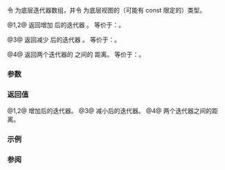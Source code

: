 {{title|operator+,-{{small|(ranges::adjacent_view::''iterator'')}}}}
{{cpp/ranges/adjacent_view/navbar}}

{{dcl begin}}
{{dcl|num=1|since=c++23|
friend constexpr /*iterator*/ operator+( const /*iterator*/&amp; i,
                                         difference_type n )
    requires ranges::random_access_range&lt;Base&gt;;
}}
{{dcl|num=2|since=c++23|
friend constexpr /*iterator*/ operator+( difference_type n,
                                         const /*iterator*/&amp; i )
    requires ranges::random_access_range&lt;Base&gt;;
}}
{{dcl|num=3|since=c++23|
friend constexpr /*iterator*/ operator-( const /*iterator*/&amp; i,
                                         difference_type n )
    requires ranges::random_access_range&lt;Base&gt;;
}}
{{dcl|num=4|since=c++23|
friend constexpr difference_type operator-( const /*iterator*/&amp; i,
                                            const /*iterator*/&amp; j )
    requires std::sized_sentinel_for&lt;ranges::iterator_t&lt;Base&gt;,
                                     ranges::iterator_t&lt;Base&gt;&gt;;
}}
{{dcl end}}

令 {{rlpi|/#数据成员|current_}} 为底层迭代器数组，并令 {{rlpi|/#成员类型|Base}} 为底层视图的（可能有 const 限定的）类型。

@1,2@ 返回增加 {{c|n}} 后的迭代器 {{c|i}}。
等价于：{{c|1=auto r = i; r += n; return r;}}。

@3@ 返回减少 {{c|n}} 后的迭代器 {{c|i}}。 
等价于：{{c|1=auto r = i; r -= n; return r;}}。

@4@ 返回两个迭代器的 {{c|i}} 之间的 {{c|j}} 距离。
等价于：{{c|1=return i.current_.back() - j.current_.back();}}。

{{cpp/hidden friend|{{tt|adjacent_view::''iterator''&lt;Const&gt;}}|plural=yes}}

===参数===
{{par begin}}
{{par|i,j|迭代器}}
{{par|n|相对于当前的位置}}
{{par end}}

===返回值===
@1,2@ 增加后的迭代器。
@3@ 减小后的迭代器。
@4@ 两个迭代器之间的距离。

===示例===
{{example}}

===参阅===
{{dsc begin}}
{{dsc inc|cpp/ranges/adaptor/iterator/dsc operator arith|adjacent_view}}
{{dsc end}}

{{langlinks|de|en|es|ja|ru}}